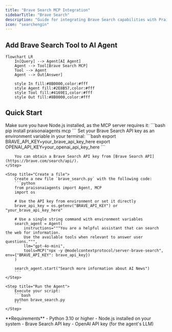 ```yaml
---
title: "Brave Search MCP Integration"
sidebarTitle: "Brave Search"
description: "Guide for integrating Brave Search capabilities with PraisonAI agents using MCP"
icon: "searchengin"
---
```


## Add Brave Search Tool to AI Agent

```mermaid
flowchart LR
    In[Query] --> Agent[AI Agent]
    Agent --> Tool[Brave Search MCP]
    Tool --> Agent
    Agent --> Out[Answer]
    
    style In fill:#8B0000,color:#fff
    style Agent fill:#2E8B57,color:#fff
    style Tool fill:#4169E1,color:#fff
    style Out fill:#8B0000,color:#fff
```

## Quick Start

<Steps>
    <Step title="Install Dependencies">
        Make sure you have Node.js installed, as the MCP server requires it:
        ```bash
        pip install praisonaiagents mcp
        ```
    </Step>
    <Step title="Set API Key">
        Set your Brave Search API key as an environment variable in your terminal:
        ```bash
        export BRAVE_API_KEY=your_brave_api_key_here
        export OPENAI_API_KEY=your_openai_api_key_here
        ```
        
        You can obtain a Brave Search API key from [Brave Search API](https://brave.com/search/api/).
    </Step>

    <Step title="Create a file">
        Create a new file `brave_search.py` with the following code:
        ```python
        from praisonaiagents import Agent, MCP
        import os

        # Use the API key from environment or set it directly
        brave_api_key = os.getenv("BRAVE_API_KEY") or "your_brave_api_key_here"

        # Use a single string command with environment variables
        search_agent = Agent(
            instructions="""You are a helpful assistant that can search the web for information.
            Use the available tools when relevant to answer user questions.""",
            llm="gpt-4o-mini",
            tools=MCP("npx -y @modelcontextprotocol/server-brave-search", env={"BRAVE_API_KEY": brave_api_key})
        )

        search_agent.start("Search more information about AI News")
        ```
    </Step>

    <Step title="Run the Agent">
        Execute your script:
        ```bash
        python brave_search.py
        ```
    </Step>
</Steps>

<Note>
  **Requirements**
  - Python 3.10 or higher
  - Node.js installed on your system
  - Brave Search API key
  - OpenAI API key (for the agent's LLM)
</Note>
